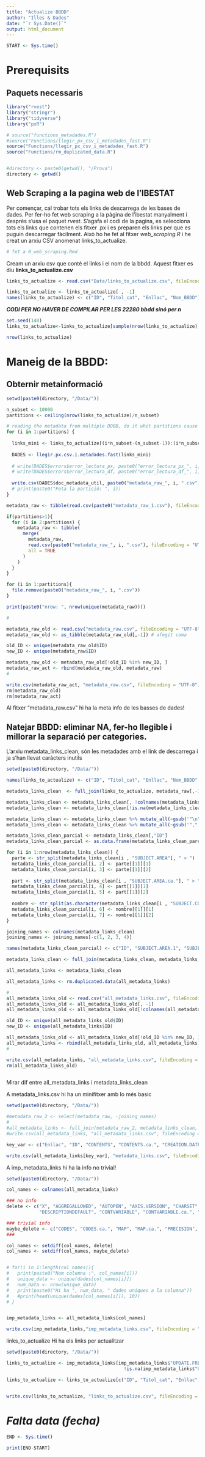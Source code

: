 ```yaml
---
title: "Actualize BBDD"
author: "Illes & Dades"
date: "`r Sys.Date()`"
output: html_document
---
```


```r
START <- Sys.time()
```

# Prerequisits

## Paquets necessaris

```r
library("rvest")
library("stringr")
library("tidyverse")
library("pxR")

# source("functions_metadades.R") 
#source("Functions/llegir_px_csv_i_metadades_fast.R")
source("Functions/llegir_px_csv_i_metadades_fast.R")
source("Functions/rm_duplicated_data.R")


#directory <- paste0(getwd(), "/Prova")
directory <- getwd()

```

## Web Scraping a la pagina web de l'IBESTAT

Per començar, cal trobar tots els links de descarrega de les bases de dades. Per fer-ho fet web scraping a la pàgina de l'ibestat manyalment i després s'usa el paquet *rvest*. S'agafa el codi de la pagina, es selecciona tots els links que contenen els fitxer .px i es preparen els links per que es puguin descarregar fàcilment. Això ho he fet al fitxer *web_scraping.R* i he creat un arxiu CSV anomenat links_to_actualize.

```r
# fet a 0_web_scraping.Rmd
```

Cream un arxiu csv que conté el links i el nom de la bbdd. Aquest fitxer es diu **links_to_actualize.csv**

```r
links_to_actualize <- read.csv("Data/links_to_actualize.csv", fileEncoding = "UTF-8")

links_to_actualize <- links_to_actualize[ , -1]
names(links_to_actualize) <- c("ID", "Titol_cat", "Enllac", "Nom_BBDD")
```

***CODI PER NO HAVER DE COMPILAR PER LES 22280 bbdd sinó per n***

```r
set.seed(140)
links_to_actualize<-links_to_actualize[sample(nrow(links_to_actualize), 30, replace = FALSE),]

nrow(links_to_actualize)
```

# Maneig de la BBDD:

## Obternir metainformació

```r
setwd(paste0(directory, "/Data/"))

n_subset <- 10000
partitions <- ceiling(nrow(links_to_actualize)/n_subset)

# reading the metadata from multiple DDBB, do it whit partitions cause it's easier to debug
for (i in 1:partitions) {
  
  links_mini <- links_to_actualize[(i*n_subset-(n_subset-1)):(i*n_subset),]
  
  DADES <- llegir.px.csv.i.metadades.fast(links_mini)
  
  # write(DADES$errors$error_lectura_px, paste0("error_lectura_px_", i, ".txt"))
  # write(DADES$errors$error_lectura_df, paste0("error_lectura_df_", i, ".txt"))
  
  write.csv(DADES$doc_metadata_util, paste0("metadata_raw_", i, ".csv"), fileEncoding = "UTF-8")
  # print(paste0("Feta la partició: ", i))
}

metadata_raw <- tibble(read.csv(paste0("metadata_raw_1.csv"), fileEncoding = "UTF-8"))

if(partitions>1){
  for (i in 2:partitions) {
    metadata_raw <- tibble( 
      merge(
        metadata_raw,
        read.csv(paste0("metadata_raw_", i, ".csv"), fileEncoding = "UTF-8"),
        all = TRUE
      )
    )
  }
}

for (i in 1:partitions){
  file.remove(paste0("metadata_raw_", i, ".csv"))
}

print(paste0("nrow: ", nrow(unique(metadata_raw))))

#

metadata_raw_old <- read.csv("metadata_raw.csv", fileEncoding = "UTF-8")
metadata_raw_old <- as_tibble(metadata_raw_old[,-1]) # afegit coma

old_ID <- unique(metadata_raw_old$ID)
new_ID <- unique(metadata_raw$ID)

metadata_raw_old <- metadata_raw_old[!old_ID %in% new_ID, ]
metadata_raw_act <- rbind(metadata_raw_old, metadata_raw)
#

write.csv(metadata_raw_act, "metadata_raw.csv", fileEncoding = "UTF-8")
rm(metadata_raw_old)
rm(metadata_raw_act)
```

Al fitxer "metadata_raw.csv" hi ha la meta info de les basses de dades!

## Natejar BBDD: eliminar NA, fer-ho llegible i millorar la separació per categories.

L'arxiu metadata_links_clean, són les metadades amb el link de descarrega i ja s'han llevat caràcters inutils

```r
setwd(paste0(directory, "/Data/"))

names(links_to_actualize) <- c("ID", "Titol_cat", "Enllac", "Nom_BBDD" )

metadata_links_clean  <- full_join(links_to_actualize, metadata_raw[,-1], by="ID")

metadata_links_clean <- metadata_links_clean[, !colnames(metadata_links_clean) %in% "Noms_dades"]
metadata_links_clean <- metadata_links_clean[!is.na(metadata_links_clean$MATRIX),]

metadata_links_clean <- metadata_links_clean %>% mutate_all(~gsub('"\n"', '', .))
metadata_links_clean <- metadata_links_clean %>% mutate_all(~gsub('","', ', ', .))

metadata_links_clean_parcial <- metadata_links_clean[,"ID"]
metadata_links_clean_parcial <- as.data.frame(metadata_links_clean_parcial)

for (i in 1:nrow(metadata_links_clean)) {
  parte <- str_split(metadata_links_clean[i , "SUBJECT.AREA"], " > ")
  metadata_links_clean_parcial[i, 2] <- parte[[1]][1]
  metadata_links_clean_parcial[i, 3] <- parte[[1]][2]
  
  part <- str_split(metadata_links_clean[i , "SUBJECT.AREA.ca."], " > ")
  metadata_links_clean_parcial[i, 4] <- part[[1]][1]
  metadata_links_clean_parcial[i, 5] <- part[[1]][2]
  
  nombre <- str_split(as.character(metadata_links_clean[i , "SUBJECT.CODE"]), '\\.')
  metadata_links_clean_parcial[i, 6] <- nombre[[1]][1]
  metadata_links_clean_parcial[i, 7] <- nombre[[1]][2]
}

joining_names <- colnames(metadata_links_clean)
joining_names <- joining_names[-c(1, 2, 3, 4)]

names(metadata_links_clean_parcial) <- c("ID", "SUBJECT.AREA.1", "SUBJECT.AREA.2", "SUBJECT.AREA.ca.1", "SUBJECT.AREA.ca.2", "SUBJECT.CODE.1", "SUBJECT.CODE.2")

metadata_links_clean <- full_join(metadata_links_clean, metadata_links_clean_parcial, by="ID")

all_metadata_links <- metadata_links_clean

all_metadata_links <- rm.duplicated.data(all_metadata_links)

#
all_metadata_links_old <- read.csv("all_metadata_links.csv", fileEncoding = "UTF-8")
all_metadata_links_old <- all_metadata_links_old[, -1]
all_metadata_links_old <- all_metadata_links_old[!colnames(all_metadata_links_old) %in% c("X", "Noms_dades")] # eliminar

old_ID <- unique(all_metadata_links_old$ID)
new_ID <- unique(all_metadata_links$ID)

all_metadata_links_old <- all_metadata_links_old[!old_ID %in% new_ID, ]
all_metadata_links <- rbind(all_metadata_links_old, all_metadata_links)
#

write.csv(all_metadata_links, "all_metadata_links.csv", fileEncoding = "UTF-8")
rm(all_metadata_links_old)
```

```r

```

Mirar dif entre all_metadata_links i metadata_links_clean

A metadata_links.csv hi ha un minifitxer amb lo més basic

```r
setwd(paste0(directory, "/Data/"))

#metadata_raw_2 <- select(metadata_raw, -joining_names)
#
#all_metadata_links <- full_join(metadata_raw_2, metadata_links_clean, by="ID")
#write.csv(all_metadata_links, "all_metadata_links.csv", fileEncoding = "UTF-8")

key_var <- c("Enllac", "ID", "CONTENTS", "CONTENTS.ca.", "CREATION.DATE", "DESCRIPTION", "DESCRIPTION.ca.", "INFO", "INFO.ca.", "MATRIX", "REFPERIOD", "REFPERIOD.ca.", "SUBJECT.AREA" , "SUBJECT.AREA.ca.", "SUBJECT.CODE", "SURVEY", "SURVEY.ca.", "TITLE", "TITLE.ca.")

write.csv(all_metadata_links[key_var], "metadata_links.csv", fileEncoding = "UTF-8")

```

A imp_metadata_links hi ha la info no trivial!

```r
setwd(paste0(directory, "/Data/"))

col_names <- colnames(all_metadata_links)

### no info
delete <- c("X", "AGGREGALLOWED", "AUTOPEN", "AXIS.VERSION", "CHARSET", "COPYRIGHT",
            "DESCRIPTIONDEFAULT", "CONTVARIABLE", "CONTVARIABLE.ca.", "LANGUAGE", "LANGUAGES")

### trivial info
maybe_delete <- c("CODES", "CODES.ca.", "MAP", "MAP.ca.", "PRECISION", "PRECISION.ca.", "CONTACT", "CONTACT.ca.")
###

col_names <- setdiff(col_names, delete)
col_names <- setdiff(col_names, maybe_delete)


# for(i in 1:length(col_names)){
#   print(paste0("Nom columna :", col_names[i]))
#   unique_data <- unique(dades[col_names[i]])
#   num_data <- nrow(unique_data)
#   print(paste0("Hi ha ", num_data, " dades uniques a la columna"))
#   #print(head(unique(dades[col_names[i]]), 10))
# }


imp_metadata_links <- all_metadata_links[col_names]

write.csv(imp_metadata_links,"imp_metadata_links.csv", fileEncoding = "UTF-8")
```

links_to_actualize Hi ha els links per actualitzar

```r
setwd(paste0(directory, "/Data/"))

links_to_actualize <- imp_metadata_links[imp_metadata_links$"UPDATE.FREQUENCY" != "No se actualiza" &
                                           !is.na(imp_metadata_links$"UPDATE.FREQUENCY"), ]

links_to_actualize <- links_to_actualize[c("ID", "Titol_cat", "Enllac", "Nom_BBDD")]


write.csv(links_to_actualize, "links_to_actualize.csv", fileEncoding = "UTF-8")
```

# *Falta data (fecha)*

```r
END <- Sys.time()
```

```r
print(END-START)
```
